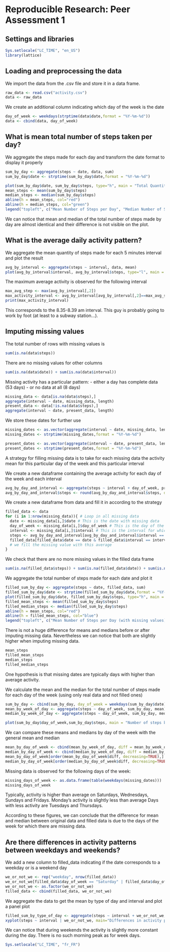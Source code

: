 # Reproducible Research: Peer Assessment 1

## Settings and libraries
```r
Sys.setlocale("LC_TIME", "en_US")
library(lattice)
```

## Loading and preprocessing the data

We import the data from the .csv file and store it in a data frame.
```r
raw_data <- read.csv("activity.csv")
data <- raw_data
```

We create an additional column indicating which day of the week is the date
```r
day_of_week <- weekdays(strptime(data$date,format = "%Y-%m-%d"))
data <- cbind(data, day_of_week)
```

## What is mean total number of steps taken per day?

We aggregate the steps made for each day and transform the date format to display it properly
```r
sum_by_day <- aggregate(steps ~ date, data, sum)
sum_by_day$date <- strptime(sum_by_day$date,format = "%Y-%m-%d")
```

```r
plot(sum_by_day$date, sum_by_day$steps, type="h", main = "Total Quantity of Steps by Day", xlab = "", ylab="Total Number of Steps")
mean_steps <- mean(sum_by_day$steps)
median_steps <- median(sum_by_day$steps)
abline(h = mean_steps, col="red")
abline(h = median_steps, col="green")
legend("topleft", c("Mean Number of Steps per Day", "Median Number of Steps per Day"),col=c("red","green"), lty=c(1,1), lwd=c(1,1), bty="n") 
```

We can notice that mean and median of the total number of steps made by day are almost identical and their difference is not visible on the plot.

## What is the average daily activity pattern?

We aggregate the mean quantity of steps made for each 5 minutes interval and plot the result
```r
avg_by_interval <- aggregate(steps ~ interval, data, mean)
plot(avg_by_interval$interval, avg_by_interval$steps, type="l", main = "Average Quantity of Steps by Interval", xlab = "Interval", ylab="Average Number of Steps")
```

The maximum average activity is observed for the following interval
```r
max_avg_step <- max(avg_by_interval[,2])
max_activity_interval <- avg_by_interval[avg_by_interval[,2]==max_avg_step,1]
print(max_activity_interval)
```
This corresponds to the 8.35-8.39 am interval. This guy is probably going to work by foot (at least to a subway station...).

## Imputing missing values

The total number of rows with missing values is
```r
sum(is.na(data$steps))
```

There are no missing values for other columns
```r
sum(is.na(data$date)) + sum(is.na(data$interval))
```

Missing activity has a particular pattern:
- either a day has complete data (53 days)
- or no data at all (8 days)
```r
missing_data <- data[is.na(data$steps),]
aggregate(interval ~ date, missing_data, length)
present_data <- data[!is.na(data$steps),]
aggregate(interval ~ date, present_data, length)
```

We store these dates for further use
```r
missing_dates <- as.vector(aggregate(interval ~ date, missing_data, length)$date)
missing_dates <- strptime(missing_dates,format = "%Y-%m-%d")

present_dates <- as.vector(aggregate(interval ~ date, present_data, length)$date)
present_dates <- strptime(present_dates,format = "%Y-%m-%d")
```

A strategy for filling missing data is to take for each missing data the activity mean for this particular day of the week and this particular interval 

We create a new dataframe containing the average activity for each day of the week and each interval
```r
avg_by_day_and_interval <- aggregate(steps ~ interval + day_of_week, present_data, mean)
avg_by_day_and_interval$steps <- round(avg_by_day_and_interval$steps, digits=0)
```

We create a new dataframe from data and fill it in according to the strategy
```r
filled_data <- data
for (i in 1:nrow(missing_data)){ # Loop in all missing data
  date <- missing_data[i,]$date # This is the date with missing data
  day_of_week <- missing_data[i,]$day_of_week # This is the day of the week corresponding to the date 
  interval <- missing_data[i,]$interval # This is the interval for which we are looking for a value
  steps <- avg_by_day_and_interval[avg_by_day_and_interval$interval == interval & avg_by_day_and_interval$day_of_week == day_of_week,]$steps # This is the average number of steps for this day of the week and this interval
  filled_data[filled_data$date == date & filled_data$interval == interval,]$steps <- steps
  # we fill the missing value with this average
}
```

We check that there are no more missing values in the filled data frame
```r
sum(is.na(filled_data$steps)) + sum(is.na(filled_data$date)) + sum(is.na(filled_data$interval))
```

We aggregate the total number of steps made for each date and plot it
```r
filled_sum_by_day <- aggregate(steps ~ date, filled_data, sum)
filled_sum_by_day$date <- strptime(filled_sum_by_day$date,format = "%Y-%m-%d")
plot(filled_sum_by_day$date, filled_sum_by_day$steps, type="h", main = "Total Quantity of Steps by Day (with filled values)", xlab = "", ylab="Total Number of Steps")
filled_mean_steps <- mean(filled_sum_by_day$steps)
filled_median_steps <- median(filled_sum_by_day$steps)
abline(h = mean_steps, col="red")
abline(h = filled_mean_steps, col="blue")
legend("topleft", c("Mean Number of Steps per Day (with missing values)", "Mean Number of Steps per Day (with filled values)"),col=c("red","blue"), lty=c(1,1), lwd=c(1,1), bty="n") 
```

There is not a huge difference for means and medians before or after imputing missing data.
Nevertheless we can notice that both are slightly higher when imputing missing data.

```r
mean_steps
filled_mean_steps
median_steps
filled_median_steps
```

One hypothesis is that missing dates are typically days with higher than average activity.

We calculate the mean and the median for the total number of steps made for each day of the week (using only real data and not filled ones)
```r
sum_by_day <- cbind(sum_by_day, day_of_week = weekdays(sum_by_day$date)) # We add a day of the week column
mean_by_week_of_day <- aggregate(steps ~ day_of_week, sum_by_day, mean)
median_by_week_of_day <- aggregate(steps ~ day_of_week, sum_by_day, median)
```

```r
plot(sum_by_day$day_of_week,sum_by_day$steps, main = "Number of steps by day of the week", ylab = "Total number of steps")
```


We can compare these means and medians by day of the week with the general mean and median  
```r
mean_by_day_of_week <- cbind(mean_by_week_of_day, diff = mean_by_week_of_day$steps-mean_steps)
median_by_day_of_week <- cbind(median_by_week_of_day, diff = median_by_week_of_day$steps-median_steps)
mean_by_day_of_week[order(mean_by_day_of_week$diff, decreasing=TRUE),]
median_by_day_of_week[order(median_by_day_of_week$diff, decreasing=TRUE),]
```

Missing data is observed for the following days of the week:
```r
missing_days_of_week <- as.data.frame(table(weekdays(missing_dates)))
missing_days_of_week
```

Typically, activity is higher than average on Saturdays, Wednesdays, Sundays and Fridays. 
Monday's activity is slightly less than average
Days with less activity are Tuesdays and Thursdays.

According to these figures, we can conclude that the difference for mean and median between original data and filled data is due to the days of the week for which there are missing data.


## Are there differences in activity patterns between weekdays and weekends?

We add a new column to filled_data indicating if the date corresponds to a weekday or is a weekend day
```r
we_or_not_we <- rep("weekday", nrow(filled_data))
we_or_not_we[filled_data$day_of_week == "Saturday" | filled_data$day_of_week == "Sunday"] <- "weekend"
we_or_not_we <- as.factor(we_or_not_we)
filled_data <- cbind(filled_data, we_or_not_we)
```

We aggregate the data to get the mean by type of day and interval and plot a panel plot
```r
filled_sum_by_type_of_day <- aggregate(steps ~ interval + we_or_not_we, filled_data, mean)
xyplot(steps ~ interval | we_or_not_we, main="Differences in activity patterns between weekdays and weekends",ylab="Number of Steps", xlab="Interval", data=filled_sum_by_type_of_day, type="l", layout=c(1,2))
```

We can notice that during weekends the activity is slightly more constant during the day. There is no such morning peak as for week days.

```r
Sys.setlocale("LC_TIME", "fr_FR")
```
